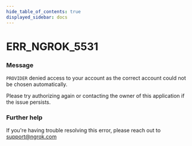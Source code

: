 ```yaml
---
hide_table_of_contents: true
displayed_sidebar: docs
---
```



# ERR_NGROK_5531

### Message

`PROVIDER` denied access to your account as the correct account could not be chosen automatically.

Please try authorizing again or contacting the owner of this application if the issue persists.

### Further help

If you're having trouble resolving this error, please reach out to [support@ngrok.com](mailto:support@ngrok.com?subject=Help%20with%20ERR_NGROK_5531)

<ErrorDetails error="err_ngrok_5531" />
